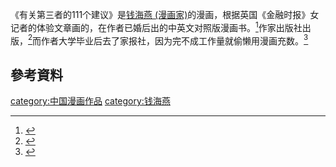 {{expand|time=2015-05-10T15:10:51+00:00}}
《有关第三者的111个建议》是[[钱海燕_(漫画家)|钱海燕 (漫画家)]]的漫画，根据英国《金融时报》女记者的体验文章画的，在作者已婚后出的中英文对照版漫画书。<ref>{{Cite news|url=http://news.zol.com.cn/120/1206181.html|title=天书奇谈：田范江《有关第三者的111个建议》|language=zh-cn|publisher=中关村在线|author=|date=2009年1月23日|accessdate=2015-05-10|archive-url=https://web.archive.org/web/20160304084502/http://news.zol.com.cn/120/1206181.html|archive-date=2016年3月4日|dead-url=yes}}</ref>作家出版社出版，<ref>{{Cite news|url=http://yuedu.sdnews.com.cn/ds/200902/t20090226_730863.html|title=有关第三者的111个建议：淑女教唆书|language=zh-cn|publisher=鲁网|author=李颖|date=2009-02-26|accessdate=2015-05-10}}{{Dead link|date=2020年1月 |bot=InternetArchiveBot |fix-attempted=yes }}</ref>而作者大学毕业后去了家报社，因为完不成工作量就偷懒用漫画充数。<ref>{{Cite news|url=http://book.sohu.com/20090106/n261591605.shtml|title=钱海燕给第三者的111个建议|language=zh-cn|publisher=搜狐|author=蔷薇|date=2009年1月6日|accessdate=2015-05-10|deadurl=yes|archiveurl=https://web.archive.org/web/20160304215650/http://book.sohu.com/20090106/n261591605.shtml|archivedate=2016年3月4日}}</ref>

==參考資料==
{{Reflist}}
[[category:中国漫画作品|category:中国漫画作品]]
[[category:钱海燕|category:钱海燕]]